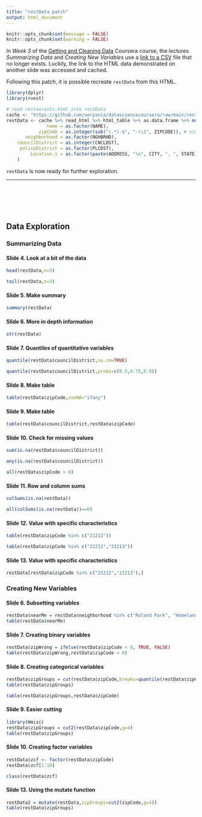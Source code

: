 ```yaml
---
title: "restData patch"
output: html_document
---
```


```r
knitr::opts_chunk$set(message = FALSE)
knitr::opts_chunk$set(warning = FALSE)
```

In *Week 3* of the [Getting and Cleaning Data](https://www.coursera.org/learn/data-cleaning) Coursera course, the lectures *Summarizing Data* and *Creating New Variables* use a [link to a CSV](https://data.baltimorecity.gov/api/views/k5ry-ef3g/rows.csv?accessType=DOWNLOAD) file that no longer exists. Luckily, the link to the HTML data demonstrated on another slide was accessed and cached.

Following this patch, it is possible recreate `restData` from this HTML.

```r
library(dplyr)
library(rvest)

# read restaurants.html into restData
cache <- "https://github.com/oeryania/datasciencecoursera/raw/main/restaurants.html"
restData <- cache %>% read_html %>% html_table %>% as.data.frame %>% mutate(.keep = "none",
               name = as.factor(NAME),
            zipCode = as.integer(sub("(.*)-$", "-\\1", ZIPCODE)), # simulate negative zipcode
       neighborhood = as.factor(NGHBRHD),
    councilDistrict = as.integer(CNCLDST),
     policeDistrict = as.factor(PLCDST),
         Location.1 = as.factor(paste(ADDRESS, "\n", CITY, ", ", STATE, "\n", sep = ""))
    )
```

`restData` is now ready for further exploration.

---

<br><br><br><br>

## Data Exploration
### Summarizing Data

#### Slide 4. Look at a bit of the data

```r
head(restData,n=3)
```

```r
tail(restData,n=3)
```

#### Slide 5. Make summary

```r
summary(restData)
```

#### Slide 6. More in depth information

```r
str(restData)
```

#### Slide 7. Quantiles of quantitative variables

```r
quantile(restData$councilDistrict,na.rm=TRUE)
```

```r
quantile(restData$councilDistrict,probs=c(0.5,0.75,0.9))
```

#### Slide 8. Make table

```r
table(restData$zipCode,useNA="ifany")
```

#### Slide 9. Make table

```r
table(restData$councilDistrict,restData$zipCode)
```

#### Slide 10. Check for missing values

```r
sum(is.na(restData$councilDistrict))
```

```r
any(is.na(restData$councilDistrict))
```

```r
all(restData$zipCode > 0)
```

#### Slide 11. Row and column sums

```r
colSums(is.na(restData))
```

```r
all(colSums(is.na(restData))==0)
```

#### Slide 12. Value with specific characteristics

```r
table(restData$zipCode %in% c("21212"))
```

```r
table(restData$zipCode %in% c("21212","21213"))
```

#### Slide 13. Value with specific characteristics

```r
restData[restData$zipCode %in% c("21212","21213"),]
```

### Creating New Variables

#### Slide 6. Subsetting variables

```r
restData$nearMe = restData$neighborhood %in% c("Roland Park", "Homeland")
table(restData$nearMe)
```

#### Slide 7. Creating binary variables

```r
restData$zipWrong = ifelse(restData$zipCode < 0, TRUE, FALSE)
table(restData$zipWrong,restData$zipCode < 0)
```

#### Slide 8. Creating categorical variables
```r
restData$zipGroups = cut(restData$zipCode,breaks=quantile(restData$zipCode))
table(restData$zipGroups)
```

```r
table(restData$zipGroups,restData$zipCode)
```

#### Slide 9. Easier cutting
```r
library(Hmisc)
restData$zipGroups = cut2(restData$zipCode,g=4)
table(restData$zipGroups)
```

#### Slide 10. Creating factor variables
```r
restData$zcf <- factor(restData$zipCode)
restData$zcf[1:10]
```

```r
class(restData$zcf)
```

#### Slide 13. Using the mutate function
```r
restData2 = mutate(restData,zipGroups=cut2(zipCode,g=4))
table(restData$zipGroups)
```
